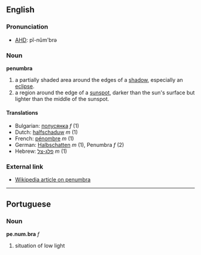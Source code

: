 ==English==
===Pronunciation===
*[[w:AHD|AHD]]: pĭ-nŭm'brə

===Noun===
'''penumbra'''

# a partially shaded area around the edges of a [[shadow]], especially an [[eclipse]].
# a region around the edge of a [[sunspot]], darker than the sun's surface but lighter than the middle of the sunspot.

====Translations====
*Bulgarian: [[полусянка]] ''f'' (1)
*Dutch: [[halfschaduw]] ''m'' (1)
*French: [[pénombre]] ''m'' (1)
*German: [[Halbschatten]] ''m'' (1), Penumbra ''f'' (2)
*Hebrew: [[פלג-צל]] ''m'' (1)

===External link===

*[[w:penumbra|Wikipedia article on penumbra]]

----
==Portuguese==

===Noun===
'''pe.num.bra''' ''f''

# situation of low light